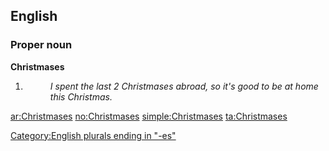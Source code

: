 ==English==
===Proper noun===
'''Christmases'''

# {{plural of|Christmas}}
#:''I spent the last 2 Christmases abroad, so it's good to be at home this Christmas.''

[[Category:English plurals ending in "-es"]]

[[ar:Christmases]]
[[no:Christmases]]
[[simple:Christmases]]
[[ta:Christmases]]